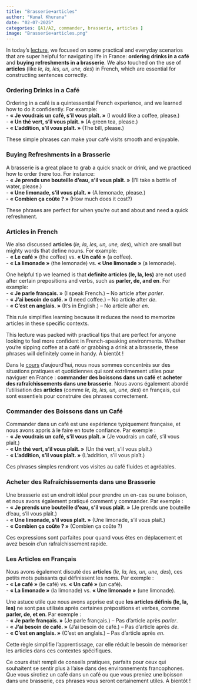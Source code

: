 ```yaml
---
title: "Brasserie+articles"
author: "Kunal Khurana"
date: "02-07-2025"
categories: [A1/A2, commander, brasserie, articles ]
image: "Brasserie+articles.png"
---
```


::: {.content-visible when-profile="english"}

In today’s [lecture](https://drive.google.com/file/d/1ESQ5L5H1BAVH96tB-sZq4b_lJrkGgsdO/view?usp=drive_link), we focused on some practical and everyday scenarios that are super helpful for navigating life in France: **ordering drinks in a café** and **buying refreshments in a brasserie**. We also touched on the use of **articles** (like *le, la, les, un, une, des*) in French, which are essential for constructing sentences correctly.  

### Ordering Drinks in a Café  
Ordering in a café is a quintessential French experience, and we learned how to do it confidently. For example:  
- **« Je voudrais un café, s’il vous plaît. »** (I would like a coffee, please.)  
- **« Un thé vert, s’il vous plaît. »** (A green tea, please.)  
- **« L’addition, s’il vous plaît. »** (The bill, please.)  

These simple phrases can make your café visits smooth and enjoyable.  

### Buying Refreshments in a Brasserie  
A brasserie is a great place to grab a quick snack or drink, and we practiced how to order there too. For instance:  
- **« Je prends une bouteille d’eau, s’il vous plaît. »** (I’ll take a bottle of water, please.)  
- **« Une limonade, s’il vous plaît. »** (A lemonade, please.)  
- **« Combien ça coûte ? »** (How much does it cost?)  

These phrases are perfect for when you’re out and about and need a quick refreshment.  

### Articles in French  
We also discussed **articles** (*le, la, les, un, une, des*), which are small but mighty words that define nouns. For example:  
- **« Le café »** (the coffee) vs. **« Un café »** (a coffee).  
- **« La limonade »** (the lemonade) vs. **« Une limonade »** (a lemonade).  

One helpful tip we learned is that **definite articles (le, la, les)** are not used after certain prepositions and verbs, such as **parler, de, and en**. For example:  
- **« Je parle français. »** (I speak French.) – No article after *parler*.  
- **« J’ai besoin de café. »** (I need coffee.) – No article after *de*.  
- **« C’est en anglais. »** (It’s in English.) – No article after *en*.  

This rule simplifies learning because it reduces the need to memorize articles in these specific contexts.  

This lecture was packed with practical tips that are perfect for anyone looking to feel more confident in French-speaking environments. Whether you’re sipping coffee at a café or grabbing a drink at a brasserie, these phrases will definitely come in handy. À bientôt !


:::

::: {.content-visible when-profile="french"}

Dans le [cours](https://drive.google.com/file/d/1ESQ5L5H1BAVH96tB-sZq4b_lJrkGgsdO/view?usp=drive_link) d’aujourd’hui, nous nous sommes concentrés sur des situations pratiques et quotidiennes qui sont extrêmement utiles pour naviguer en France : **commander des boissons dans un café** et **acheter des rafraîchissements dans une brasserie**. Nous avons également abordé l’utilisation des **articles** (comme *le, la, les, un, une, des*) en français, qui sont essentiels pour construire des phrases correctement.  

### Commander des Boissons dans un Café  
Commander dans un café est une expérience typiquement française, et nous avons appris à le faire en toute confiance. Par exemple :  
- **« Je voudrais un café, s’il vous plaît. »** (Je voudrais un café, s’il vous plaît.)  
- **« Un thé vert, s’il vous plaît. »** (Un thé vert, s’il vous plaît.)  
- **« L’addition, s’il vous plaît. »** (L’addition, s’il vous plaît.)  

Ces phrases simples rendront vos visites au café fluides et agréables.  

### Acheter des Rafraîchissements dans une Brasserie  
Une brasserie est un endroit idéal pour prendre un en-cas ou une boisson, et nous avons également pratiqué comment y commander. Par exemple :  
- **« Je prends une bouteille d’eau, s’il vous plaît. »** (Je prends une bouteille d’eau, s’il vous plaît.)  
- **« Une limonade, s’il vous plaît. »** (Une limonade, s’il vous plaît.)  
- **« Combien ça coûte ? »** (Combien ça coûte ?)  

Ces expressions sont parfaites pour quand vous êtes en déplacement et avez besoin d’un rafraîchissement rapide.  

### Les Articles en Français  
Nous avons également discuté des **articles** (*le, la, les, un, une, des*), ces petits mots puissants qui définissent les noms. Par exemple :  
- **« Le café »** (le café) vs. **« Un café »** (un café).  
- **« La limonade »** (la limonade) vs. **« Une limonade »** (une limonade).  

Une astuce utile que nous avons apprise est que **les articles définis (le, la, les)** ne sont pas utilisés après certaines prépositions et verbes, comme **parler, de, et en**. Par exemple :  
- **« Je parle français. »** (Je parle français.) – Pas d’article après *parler*.  
- **« J’ai besoin de café. »** (J’ai besoin de café.) – Pas d’article après *de*.  
- **« C’est en anglais. »** (C’est en anglais.) – Pas d’article après *en*.  

Cette règle simplifie l’apprentissage, car elle réduit le besoin de mémoriser les articles dans ces contextes spécifiques.  

Ce cours était rempli de conseils pratiques, parfaits pour ceux qui souhaitent se sentir plus à l’aise dans des environnements francophones. Que vous sirotiez un café dans un café ou que vous preniez une boisson dans une brasserie, ces phrases vous seront certainement utiles. À bientôt !

:::
